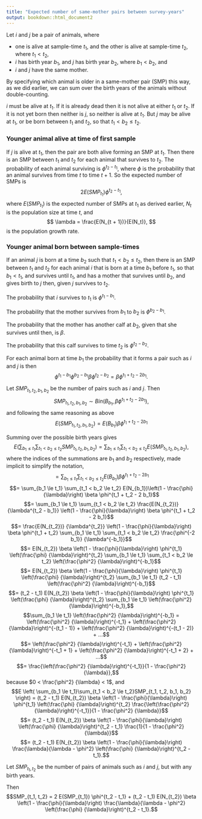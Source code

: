 ```yaml
---
title: "Expected number of same-mother pairs between survey-years"
output: bookdown::html_document2
---
```


Let $i$ and $j$ be a pair of animals, where 

- one is alive at sample-time $t_1$, and the other is alive at sample-time $t_2$, where $t_1 < t_2$,
- $i$ has birth year $b_1$, and $j$ has birth year $b_2$, where $b_1 < b_2$, and
- $i$ and $j$ have the same mother.

By specifying which animal is older in a same-mother pair (SMP) this way, as we did earlier, we can sum over the birth years of the animals without double-counting.  

$i$ must be alive at $t_1$.  If it is already dead then it is not alive at either $t_1$ or $t_2$.  If it is not yet born then neither is $j$, so neither is alive at $t_1$.  But $j$ may be alive at $t_1$, or be born between $t_1$ and $t_2$, so that $t_1 < b_2 \le t_2$.

### Younger animal alive at time of first sample

If $j$ is alive at $t_1$, then the pair are both alive forming an SMP at $t_1$.  Then there is an SMP between $t_1$ and $t_2$ for each animal that survives to $t_2$.  The probability of each animal surviving is $\phi^{t_2 - t_1}$, where $\phi$ is the probability that an animal survives from time $t$ to time $t + 1$.  So the expected number of SMPs is
$$ 2 E(SMP_{t_1}) \phi^{t_2 - t_1}, $$
where $E(SMP_{t_1})$ is the expected number of SMPs at $t_1$ as derived earlier, $N_t$ is the population size at time $t$, and
$$ \lambda = \frac{E(N_{t + 1})}{E(N_t)}, $$
is the population growth rate.

### Younger animal born between sample-times

If an animal $j$ is born at a time $b_2$ such that $t_1 < b_2 \le t_2$, then there is an SMP between $t_1$ and $t_2$ for each animal $i$ that is born at a time $b_1$ before $t_1$, so that $b_1 < t_1$, and survives until $t_1$, and has a mother that survives until $b_2$, and gives birth to $j$ then, given $j$ survives to $t_2$.

The probability that $i$ survives to $t_1$ is $\phi^{t_1 - b_1}$.

The probability that the mother survives from $b_1$ to $b_2$ is $\phi^{b_2 - b_1}$.

The probability that the mother has another calf at $b_2$, given that she survives until then, is $\beta$.

The probability that this calf survives to time $t_2$ is $\phi^{t_2 - b_2}$.

For each animal born at time $b_1$ the probability that it forms a pair such as $i$ and $j$ is then 
$$\phi^{t_1 - b_1}\phi^{b_2 - b_1}\beta\phi^{t_2 - b_2} = \beta \phi^{t_1 + t_2 - 2 b_1}.$$

Let $SMP_{t_1, t_2, b_1, b_2}$ be the number of pairs such as $i$ and $j$.  Then
$$SMP_{t_1, t_2, b_1, b_2} \sim Bin(B_{b_1}, \beta \phi^{t_1 + t_2 - 2 b_1}),$$
and following the same reasoning as above
$$E(SMP_{t_1, t_2, b_1, b_2}) = E(B_{b_1}) \beta \phi^{t_1 + t_2 - 2 b_1}$$

Summing over the possible birth years gives
$$E \left( \sum_{b_1 \le t_1}\sum_{t_1 < b_2 \le t_2}SMP_{t_1, t_2, b_1, b_2} \right) = \sum_{b_1 \le t_1}\sum_{t_1 < b_2 \le t_2}E(SMP_{t_1, t_2, b_1, b_2}),$$
where the indices of the summations are $b_1$ and $b_2$ respectively, made implicit to simplify the notation,
$$= \sum_{b_1 \le t_1} \sum_{t_1 < b_2 \le t_2} E(B_{b_1}) \beta \phi^{t_1 + t_2 - 2 b_1}$$
$$= \sum_{b_1 \le t_1} \sum_{t_1 < b_2 \le t_2} E(N_{b_1})\left(1 - \frac{\phi}{\lambda}\right) \beta \phi^{t_1 + t_2 - 2 b_1}$$
$$= \sum_{b_1 \le t_1} \sum_{t_1 < b_2 \le t_2} \frac{E(N_{t_2})} {\lambda^{t_2 - b_1}} \left(1 - \frac{\phi}{\lambda}\right) \beta \phi^{t_1 + t_2 - 2 b_1}$$
$$= \frac{E(N_{t_2})} {\lambda^{t_2}} \left(1 - \frac{\phi}{\lambda}\right) \beta \phi^{t_1 + t_2} \sum_{b_1 \le t_1} \sum_{t_1 < b_2 \le t_2} \frac{\phi^{-2 b_1}} {\lambda^{-b_1}}$$
$$= E(N_{t_2}) \beta \left(1 - \frac{\phi}{\lambda}\right) \phi^{t_1} \left(\frac{\phi} {\lambda}\right)^{t_2} \sum_{b_1 \le t_1} \sum_{t_1 < b_2 \le t_2} \left(\frac{\phi^2} {\lambda}\right)^{-b_1}$$
$$= E(N_{t_2}) \beta \left(1 - \frac{\phi}{\lambda}\right) \phi^{t_1} \left(\frac{\phi} {\lambda}\right)^{t_2} \sum_{b_1 \le t_1} (t_2 - t_1) \left(\frac{\phi^2} {\lambda}\right)^{-b_1}$$
$$= (t_2 - t_1) E(N_{t_2}) \beta \left(1 - \frac{\phi}{\lambda}\right) \phi^{t_1} \left(\frac{\phi} {\lambda}\right)^{t_2} \sum_{b_1 \le t_1} \left(\frac{\phi^2} {\lambda}\right)^{-b_1},$$
$$\sum_{b_1 \le t_1} \left(\frac{\phi^2} {\lambda}\right)^{-b_1} = \left(\frac{\phi^2} {\lambda}\right)^{-t_1} + \left(\frac{\phi^2} {\lambda}\right)^{-(t_1 - 1)} + \left(\frac{\phi^2} {\lambda}\right)^{-(t_1 - 2)} + ...$$
$$= \left(\frac{\phi^2} {\lambda}\right)^{-t_1} + \left(\frac{\phi^2} {\lambda}\right)^{-t_1 + 1} + \left(\frac{\phi^2} {\lambda}\right)^{-t_1 + 2} + ...$$
$$= \frac{\left(\frac{\phi^2} {\lambda}\right)^{-t_1}}{1 - \frac{\phi^2} {\lambda}},$$
because $0 < \frac{\phi^2} {\lambda} < 1$, and
$$E \left( \sum_{b_1 \le t_1}\sum_{t_1 < b_2 \le t_2}SMP_{t_1, t_2, b_1, b_2} \right) = (t_2 - t_1) E(N_{t_2}) \beta \left(1 - \frac{\phi}{\lambda}\right) \phi^{t_1} \left(\frac{\phi} {\lambda}\right)^{t_2} \frac{\left(\frac{\phi^2} {\lambda}\right)^{-t_1}}{1 - \frac{\phi^2} {\lambda}}$$
$$= (t_2 - t_1) E(N_{t_2}) \beta \left(1 - \frac{\phi}{\lambda}\right) \left(\frac{\phi} {\lambda}\right)^{t_2 - t_1} \frac{1}{1 - \frac{\phi^2} {\lambda}}$$
$$= (t_2 - t_1) E(N_{t_2}) \beta \left(1 - \frac{\phi}{\lambda}\right) \frac{\lambda}{\lambda - \phi^2} \left(\frac{\phi} {\lambda}\right)^{t_2 - t_1}.$$

Let $SMP_{t_1, t_2}$ be the number of pairs of animals such as $i$ and $j$, but with any birth years.

Then
$$SMP_{t_1, t_2} = 2 E(SMP_{t_1}) \phi^{t_2 - t_1} + (t_2 - t_1) E(N_{t_2}) \beta \left(1 - \frac{\phi}{\lambda}\right) \frac{\lambda}{\lambda - \phi^2} \left(\frac{\phi} {\lambda}\right)^{t_2 - t_1}.$$
